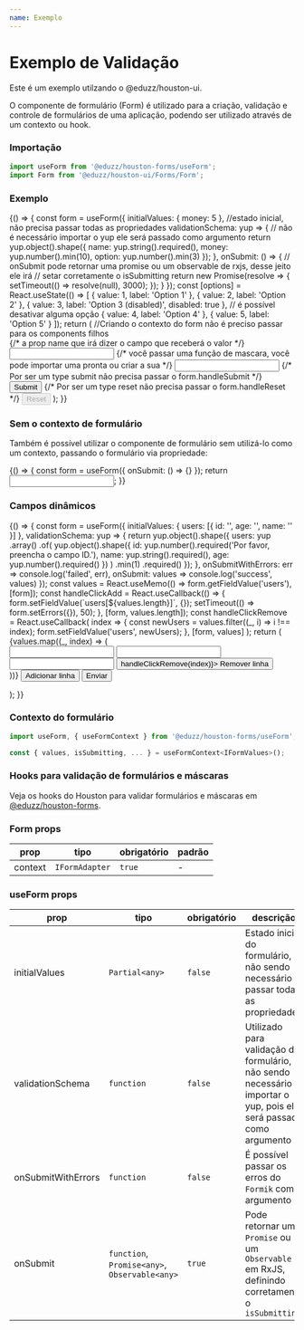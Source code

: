 ```yaml
---
name: Exemplo
---
```




# Exemplo de Validação

Este é um exemplo utilzando o @eduzz/houston-ui.

O componente de formulário (Form) é utilizado para a criação, validação e controle de formulários de uma aplicação,
podendo ser utilizado através de um contexto ou hook.

### Importação

```js
import useForm from '@eduzz/houston-forms/useForm';
import Form from '@eduzz/houston-ui/Forms/Form';
```

### Exemplo

<Playground>
  {() => {
    const form = useForm({
      initialValues: { money: 5 }, //estado inicial, não precisa passar todas as propriedades
      validationSchema: yup => {
        // não é necessário importar o yup ele será passado como argumento
        return yup.object().shape({
          name: yup.string().required(),
          money: yup.number().min(10),
          option: yup.number().min(3)
        });
      },
      onSubmit: () => {
        // onSubmit pode retornar uma promise ou um observable de rxjs, desse jeito ele irá
        // setar corretamente o isSubmitting
        return new Promise(resolve => {
          setTimeout(() => resolve(null), 3000);
        });
      }
    });
    const [options] = React.useState(() => [
      { value: 1, label: 'Option 1' },
      { value: 2, label: 'Option 2' },
      { value: 3, label: 'Option 3 (disabled)', disabled: true }, // é possível desativar alguma opção
      { value: 4, label: 'Option 4' },
      { value: 5, label: 'Option 5' }
    ]);
    return (
      //Criando o contexto do form não é preciso passar para os components filhos
      <Form context={form}>
        {/* a prop name que irá dizer o campo que receberá o valor */}
        <Input label='Name' name='name' />
        {/* você passar uma função de mascara, você pode importar uma pronta ou criar a sua */}
        <Input label='Money' name='money' mask={moneyMask} />
        <SelectField label='Options' name='option' options={options} />
        {/* Por ser um type submit não precisa passar o form.handleSubmit */}
        <Button type='submit' loading={form.isSubmitting}>
          Submit
        </Button>
        {/* Por ser um type reset não precisa passar o form.handleReset */}
        <Button variant='text' type='reset' disabled={form.isSubmitting}>
          Reset
        </Button>
      </Form>
    );
  }}
</Playground>

### Sem o contexto de formulário

Também é possível utilizar o componente de formulário sem utilizá-lo como um contexto,
passando o formulário via propriedade:

<Playground>
  {() => {
    const form = useForm({
      onSubmit: () => {}
    });
    return <Input label='Name' name='name' form={form} />;
  }}
</Playground>

### Campos dinâmicos

<Playground>
  {() => {
    const form = useForm({
      initialValues: {
        users: [{ id: '', age: '', name: '' }]
      },
      validationSchema: yup => {
        return yup.object().shape({
          users: yup
            .array()
            .of(
              yup.object().shape({
                id: yup.number().required('Por favor, preencha o campo ID.'),
                name: yup.string().required(),
                age: yup.number().required()
              })
            )
            .min(1)
            .required()
        });
      },
      onSubmitWithErrors: err => console.log('failed', err),
      onSubmit: values => console.log('success', values)
    });
    const values = React.useMemo(() => form.getFieldValue('users'), [form]);
    const handleClickAdd = React.useCallback(() => {
      form.setFieldValue(`users[${values.length}]`, {});
      setTimeout(() => form.setErrors({}), 50);
    }, [form, values.length]);
    const handleClickRemove = React.useCallback(
      index => {
        const newUsers = values.filter((_, i) => i !== index);
        form.setFieldValue('users', newUsers);
      },
      [form, values]
    );
    return (
      <Form context={form}>
        {values.map((_, index) => (
          <div style={{ borderBottom: '1px solid #ccc', paddingBottom: 10, marginBottom: 20 }} key={index}>
            <Input name={`users.${index}.id`} label='ID' />
            <Input name={`users.${index}.name`} label='Nome' />
            <Input name={`users.${index}.age`} label='Idade' />
            <Button variant='text' onClick={() => handleClickRemove(index)}>
              Remover linha
            </Button>
          </div>
        ))}
        <Button variant='text' onClick={handleClickAdd}>
          Adicionar linha
        </Button>
        <Button type='submit'>Enviar</Button>
      </Form>
    );
  }}
</Playground>

### Contexto do formulário

```js
import useForm, { useFormContext } from '@eduzz/houston-forms/useForm';

const { values, isSubmitting, ... } = useFormContext<IFormValues>();
```

### Hooks para validação de formulários e máscaras

Veja os hooks do Houston para validar formulários e máscaras em [@eduzz/houston-forms](https://github.com/eduzz/houston/tree/master/src/pages/forms).

### Form props

| prop    | tipo           | obrigatório | padrão |
| ------- | -------------- | ----------- | ------ |
| context | `IFormAdapter` | `true`      | -      |

### useForm props

| prop               | tipo                                          | obrigatório | descrição                                                                                                         |
| ------------------ | --------------------------------------------- | ----------- | ----------------------------------------------------------------------------------------------------------------- |
| initialValues      | `Partial<any>`                                | `false`     | Estado inicial do formulário, não sendo necessário passar todas as propriedades                                   |
| validationSchema   | `function`                                    | `false`     | Utilizado para validação do formulário, não sendo necessário importar o yup, pois ele será passado como argumento |
| onSubmitWithErrors | `function`                                    | `false`     | É possível passar os erros do `Formik` como argumento                                                             |
| onSubmit           | `function`, `Promise<any>`, `Observable<any>` | `true`      | Pode retornar uma `Promise` ou um `Observable` em RxJS, definindo corretamente o `isSubmitting`                   |
